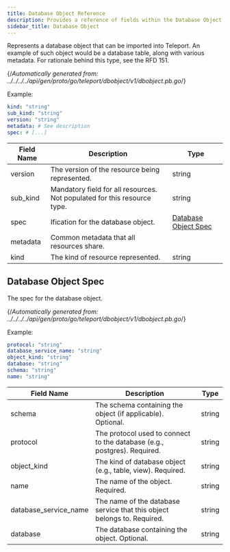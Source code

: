 ```yaml
---
title: Database Object Reference
description: Provides a reference of fields within the Database Object resource, which you can manage with tctl.
sidebar_title: Database Object
---
```


Represents a database object that can be imported into Teleport. An example of such object would be a database table, along with various metadata. For rationale behind this type, see the RFD 151.

{/*Automatically generated from: ../../../../api/gen/proto/go/teleport/dbobject/v1/dbobject.pb.go*/}

Example:

```yaml
kind: "string"
sub_kind: "string"
version: "string"
metadata: # See description
spec: # [...]
```
|Field Name|Description|Type|
|---|---|---|
|version|The version of the resource being represented.|string|
|sub_kind|Mandatory field for all resources. Not populated for this resource type.|string|
|spec|Ification for the database object.|[Database Object Spec](#database-object-spec)|
|metadata|Common metadata that all resources share.||
|kind|The kind of resource represented.|string|

## Database Object Spec

The spec for the database object.

{/*Automatically generated from: ../../../../api/gen/proto/go/teleport/dbobject/v1/dbobject.pb.go*/}

Example:

```yaml
protocol: "string"
database_service_name: "string"
object_kind: "string"
database: "string"
schema: "string"
name: "string"
```

|Field Name|Description|Type|
|---|---|---|
|schema|The schema containing the object (if applicable). Optional.|string|
|protocol|The protocol used to connect to the database (e.g., postgres). Required.|string|
|object_kind|The kind of database object (e.g., table, view). Required.|string|
|name|The name of the object. Required.|string|
|database_service_name|The name of the database service that this object belongs to. Required.|string|
|database|The database containing the object. Optional.|string|

